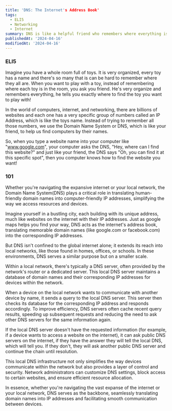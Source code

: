 ```yaml
---
title: 'DNS: The Internet's Address Book'
tags:
  - ELI5
  - Networking
  - Internet
summary: DNS is like a helpful friend who remembers where everything is, making it easy to find websites by their names.
publishedAt: '2024-04-16'
modifiedAt: '2024-04-16'
---
```


### ELI5

Imagine you have a whole room full of toys. It is very organized, every toy has
a name and there's so many that is can be hard to remember where they all are.
When you want to play with a toy, instead of remembering where each toy is in
the room, you ask you friend. He's very organize and remembers everything, he
tells you exactly where to find the toy you want to play with!

In the world of computers, internet, and networking, there are billions of
websites and each one has a very specific group of numbers called an IP Address,
which is like the toys name. Instead of trying to remember all those numbers, we
use the Domain Name System or DNS, which is like your friend, to help us find
computers by their names.

So, when you type a website name into your computer like "www.google.com", your
computer asks the DNS, "Hey, where can I find this website?" and just like your
friend, the DNS says "Oh, you can find it at this specific spot", then you
computer knows how to find the website you want!

### 101

Whether you're navigating the expansive internet or your local network, the
Domain Name System(DNS) plays a critical role in translating human-friendly
domain names into computer-friendly IP addresses, simplifying the way we access
resources and devices.

Imagine yourself in a bustling city, each building with its unique address, much
like websites on the internet with their IP addresses. Just as google maps helps
you find your way, DNS acts as the internet's address book, translating
memorable domain names (like google.com or facebook.com) into the corresponding
IP addresses.

But DNS isn't confined to the global internet alone; it extends its reach into
local networks, like those found in homes, offices, or schools. In these
environments, DNS serves a similar purpose but on a smaller scale.

Within a local network, there's typically a DNS server, often provided by the
network's router or a dedicated server. This local DNS server maintains a
database of domain names and their corresponding IP addresses for devices within
the network.

When a device on the local network wants to communicate with another device by
name, it sends a query to the local DNS server. This server then checks its
database for the corresponding IP address and responds accordingly. To improve
efficiency, DNS servers often cache recent query results, speeding up subsequent
requests and reducing the need to ask other DNS servers for the same information
again.

If the local DNS server doesn't have the requested information (for example, if
a device wants to access a website on the internet), it can ask public DNS
servers on the internet, if they have the answer they will tell the local DNS,
which will tell you. If they don't, they will ask another public DNS server and
continue the chain until resolution.

This local DNS infrastructure not only simplifies the way devices communicate
within the network but also provides a layer of control and security. Network
administrators can customize DNS settings, block access to certain websites, and
ensure efficient resource allocation.

In essence, whether you're navigating the vast expanse of the internet or your
local network, DNS serves as the backbone, seamlessly translating domain names
into IP addresses and facilitating smooth communication between devices.
